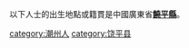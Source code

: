 {{Catnav|頁面分類|各種主題的頁面分類|依中国各省来作的分类|各地中国人|广东人|潮汕人}}

以下人士的出生地點或籍貫是中國廣東省'''[[饒平縣|饒平縣]]'''。

[[category:潮州人|category:潮州人]]
[[category:饶平县|category:饶平县]]